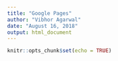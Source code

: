 ```yaml
---
title: "Google Pages"
author: "Vibhor Agarwal"
date: "August 16, 2018"
output: html_document
---
```


```r
knitr::opts_chunk$set(echo = TRUE)
```

